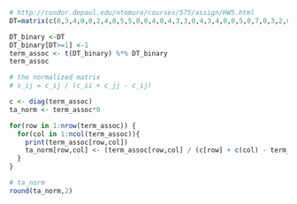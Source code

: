 ```{r}
# http://condor.depaul.edu/ntomuro/courses/575/assign/HW5.html
DT=matrix(c(0,3,4,0,0,2,4,0,5,5,0,0,4,0,4,3,3,0,4,3,4,0,0,5,0,7,0,3,2,0,4,3,0,1,0,0,0,5,4,2,2,0,2,0,0,4,0,1,3,5,3,4,0,0,4,2,0,3,0,0,0,4,4,2,0,0,3,3,3,0,0,1,0,5,0,0,0,4,4,2),nrow=10,byrow=T)

DT_binary <-DT
DT_binary[DT>=1] <-1
term_assoc <- t(DT_binary) %*% DT_binary
term_assoc
```

```{r}
# the normalized matrix
# s_ij = c_ij / (c_ii + c_jj - c_ij)

c <- diag(term_assoc)
ta_norm <- term_assoc*0

for(row in 1:nrow(term_assoc)) {
  for(col in 1:ncol(term_assoc)){
    print(term_assoc[row,col])
    ta_norm[row,col] <- (term_assoc[row,col] / (c[row] + c(col) - term_assoc[row,col]))
  }
}

# ta_norm
round(ta_norm,2)
```


